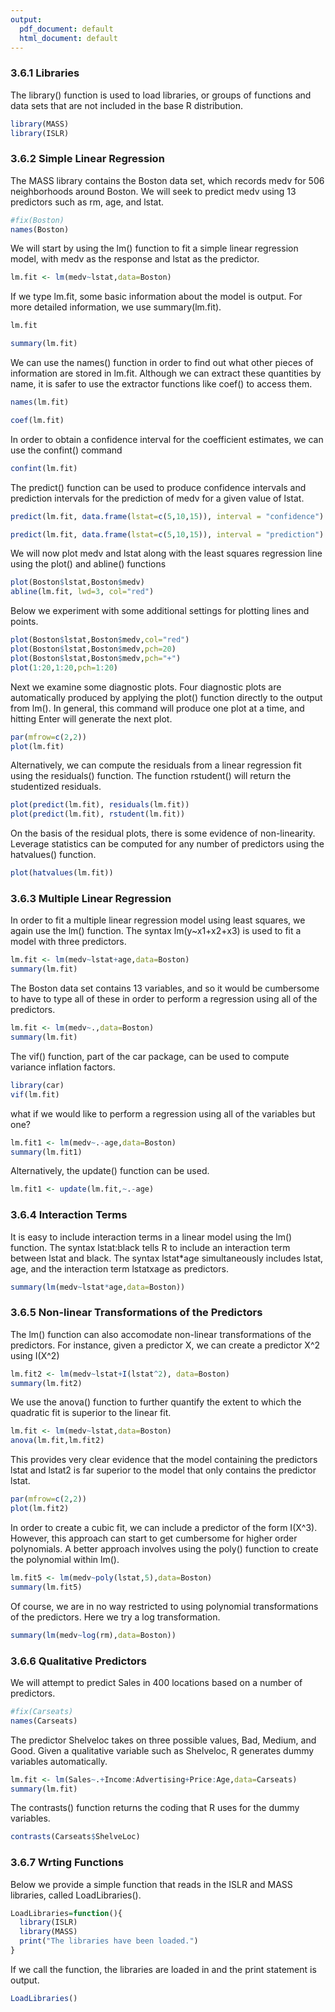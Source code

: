 ```yaml
---
output:
  pdf_document: default
  html_document: default
---
```

### 3.6.1 Libraries

The library() function is used to load libraries, or groups of functions and data sets that are not included in the base R distribution.

```r
library(MASS)
library(ISLR)
```

### 3.6.2 Simple Linear Regression

The MASS library contains the Boston data set, which records medv for 506 neighborhoods around Boston. We will seek to predict medv using 13 predictors such as rm, age, and lstat.

```r
#fix(Boston)
names(Boston)
```

We will start by using the lm() function to fit a simple linear regression model, with medv as the response and lstat as the predictor.

```r
lm.fit <- lm(medv~lstat,data=Boston)
```

If we type lm.fit, some basic information about the model is output. For more detailed information, we use summary(lm.fit).

```r
lm.fit

summary(lm.fit)
```

We can use the names() function in order to find out what other pieces of information are stored in lm.fit. Although we can extract these quantities by name, it is safer to use the extractor functions like coef() to access them.

```r
names(lm.fit)

coef(lm.fit)
```

In order to obtain a confidence interval for the coefficient estimates, we can use the confint() command

```r
confint(lm.fit)
```

The predict() function can be used to produce confidence intervals and prediction intervals for the prediction of medv for a given value of lstat.

```r
predict(lm.fit, data.frame(lstat=c(5,10,15)), interval = "confidence")
```

```r
predict(lm.fit, data.frame(lstat=c(5,10,15)), interval = "prediction")
```

We will now plot medv and lstat along with the least squares regression line using the plot() and abline() functions

```r
plot(Boston$lstat,Boston$medv)
abline(lm.fit, lwd=3, col="red")
```

Below we experiment with some additional settings for plotting lines and points.

```r
plot(Boston$lstat,Boston$medv,col="red")
plot(Boston$lstat,Boston$medv,pch=20)
plot(Boston$lstat,Boston$medv,pch="+")
plot(1:20,1:20,pch=1:20)
```

Next we examine some diagnostic plots. Four diagnostic plots are automatically produced by applying the plot() function directly to the output from lm(). In general, this command will produce one plot at a time, and hitting Enter will generate the next plot.

```r
par(mfrow=c(2,2))
plot(lm.fit)
```

Alternatively, we can compute the residuals from a linear regression fit using the residuals() function. The function rstudent() will return the studentized residuals.

```r
plot(predict(lm.fit), residuals(lm.fit))
plot(predict(lm.fit), rstudent(lm.fit))
```

On the basis of the residual plots, there is some evidence of non-linearity. Leverage statistics can be computed for any number of predictors using the hatvalues() function.

```r
plot(hatvalues(lm.fit))
```

### 3.6.3 Multiple Linear Regression

In order to fit a multiple linear regression model using least squares, we again use the lm() function. The syntax lm(y~x1+x2+x3) is used to fit a model with three predictors.

```r
lm.fit <- lm(medv~lstat+age,data=Boston)
summary(lm.fit)
```

The Boston data set contains 13 variables, and so it would be cumbersome to have to type all of these in order to perform a regression using all of the predictors.

```r
lm.fit <- lm(medv~.,data=Boston)
summary(lm.fit)
```

The vif() function, part of the car package, can be used to compute variance inflation factors.

```r
library(car)
vif(lm.fit)
```

what if we would like to perform a regression using all of the variables but one?

```r
lm.fit1 <- lm(medv~.-age,data=Boston)
summary(lm.fit1)
```

Alternatively, the update() function can be used.

```r
lm.fit1 <- update(lm.fit,~.-age)
```

### 3.6.4 Interaction Terms

It is easy to include interaction terms in a linear model using the lm() function. The syntax lstat:black tells R to include an interaction term between lstat and black. The syntax lstat*age simultaneously includes lstat, age, and the interaction term lstatxage as predictors.

```r
summary(lm(medv~lstat*age,data=Boston))
```

### 3.6.5 Non-linear Transformations of the Predictors

The lm() function can also accomodate non-linear transformations of the predictors. For instance, given a predictor X, we can create a predictor X^2 using I(X^2)

```r
lm.fit2 <- lm(medv~lstat+I(lstat^2), data=Boston)
summary(lm.fit2)
```

We use the anova() function to further quantify the extent to which the quadratic fit is superior to the linear fit.

```r
lm.fit <- lm(medv~lstat,data=Boston)
anova(lm.fit,lm.fit2)
```

This provides very clear evidence that the model containing the predictors lstat and lstat2 is far superior to the model that only contains the predictor lstat.

```r
par(mfrow=c(2,2))
plot(lm.fit2)
```

In order to create a cubic fit, we can include a predictor of the form I(X^3). However, this approach can start to get cumbersome for higher order polynomials. A better approach involves using the poly() function to create the polynomial within lm().

```r
lm.fit5 <- lm(medv~poly(lstat,5),data=Boston)
summary(lm.fit5)
```

Of course, we are in no way restricted to using polynomial transformations of the predictors. Here we try a log transformation.

```r
summary(lm(medv~log(rm),data=Boston))
```

### 3.6.6 Qualitative Predictors

We will attempt to predict Sales in 400 locations based on a number of predictors.

```r
#fix(Carseats)
names(Carseats)
```

The predictor Shelveloc takes on three possible values, Bad, Medium, and Good. Given a qualitative variable such as Shelveloc, R generates dummy variables automatically.

```r
lm.fit <- lm(Sales~.+Income:Advertising+Price:Age,data=Carseats)
summary(lm.fit)
```

The contrasts() function returns the coding that R uses for the dummy variables.

```r
contrasts(Carseats$ShelveLoc)
```

### 3.6.7 Wrting Functions

Below we provide a simple function that reads in the ISLR and MASS libraries, called LoadLibraries().

```r
LoadLibraries=function(){
  library(ISLR)
  library(MASS)
  print("The libraries have been loaded.")
}
```

If we call the function, the libraries are loaded in and the print statement is output.

```r
LoadLibraries()
```

